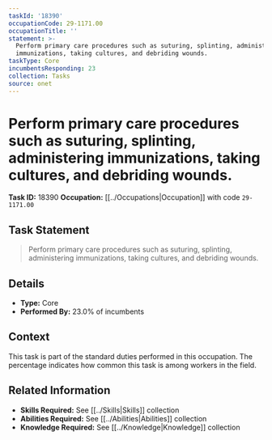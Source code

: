 ```yaml
---
taskId: '18390'
occupationCode: 29-1171.00
occupationTitle: ''
statement: >-
  Perform primary care procedures such as suturing, splinting, administering
  immunizations, taking cultures, and debriding wounds.
taskType: Core
incumbentsResponding: 23
collection: Tasks
source: onet
---
```

# Perform primary care procedures such as suturing, splinting, administering immunizations, taking cultures, and debriding wounds.

**Task ID:** 18390
**Occupation:** [[../Occupations|Occupation]] with code `29-1171.00`

## Task Statement

> Perform primary care procedures such as suturing, splinting, administering immunizations, taking cultures, and debriding wounds.

## Details

- **Type:** Core
- **Performed By:** 23.0% of incumbents

## Context

This task is part of the standard duties performed in this occupation. The percentage indicates how common this task is among workers in the field.

## Related Information

- **Skills Required:** See [[../Skills|Skills]] collection
- **Abilities Required:** See [[../Abilities|Abilities]] collection
- **Knowledge Required:** See [[../Knowledge|Knowledge]] collection
